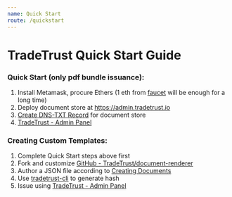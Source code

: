 ```yaml
---
name: Quick Start
route: /quickstart
---
```


# TradeTrust Quick Start Guide

### Quick Start (only pdf bundle issuance):

1. Install Metamask, procure Ethers (1 eth from [faucet](https://faucet.metamask.io/) will be enough for a long time)
1. Deploy document store at https://admin.tradetrust.io
1. [Create DNS-TXT Record](../dns-txt) for document store
1. [TradeTrust - Admin Panel](https://admin.tradetrust.io/generate-document/)


### Creating Custom Templates:

1. Complete Quick Start steps above first
1. Fork and customize [GitHub - TradeTrust/document-renderer](https://github.com/TradeTrust/document-renderer)
1. Author a JSON file according to [Creating Documents](../creating-documents)
1. Use [tradetrust-cli](https://github.com/tradetrust/tradetrust-cli) to generate hash
1. Issue using [TradeTrust - Admin Panel](https://admin.tradetrust.io/)

